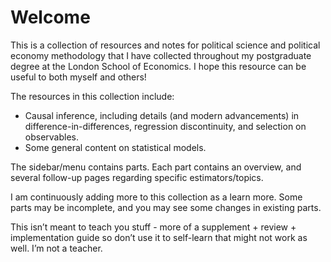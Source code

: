 # Welcome {.unnumbered}

This is a collection of resources and notes for political science and political economy methodology that I have collected throughout my postgraduate degree at the London School of Economics. I hope this resource can be useful to both myself and others!

The resources in this collection include:

-   Causal inference, including details (and modern advancements) in difference-in-differences, regression discontinuity, and selection on observables.
-   Some general content on statistical models.

The sidebar/menu contains parts. Each part contains an overview, and several follow-up pages regarding specific estimators/topics.

I am continuously adding more to this collection as a learn more. Some parts may be incomplete, and you may see some changes in existing parts.

This isn't meant to teach you stuff - more of a supplement + review + implementation guide so don't use it to self-learn that might not work as well. I'm not a teacher.

<br />
